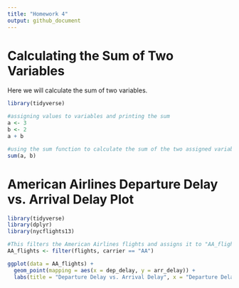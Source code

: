 ```yaml
---
title: "Homework 4"
output: github_document
---
```


# Calculating the Sum of Two Variables
Here we will calculate the sum of two variables.

```r

library(tidyverse)

#assigning values to variables and printing the sum
a <- 3
b <- 2
a + b

#using the sum function to calculate the sum of the two assigned variables
sum(a, b)

```

# American Airlines Departure Delay vs. Arrival Delay Plot

```r
library(tidyverse)
library(dplyr)
library(nycflights13)

#This filters the American Airlines flights and assigns it to "AA_flights"
AA_flights <- filter(flights, carrier == "AA")

ggplot(data = AA_flights) +
  geom_point(mapping = aes(x = dep_delay, y = arr_delay)) +
  labs(title = "Departure Delay vs. Arrival Delay", x = "Departure Delay", y = "Arriva Delay")

```


